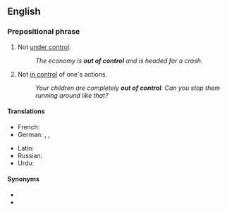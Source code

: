 ==English==

===Prepositional phrase===
{{en-PP}}

# Not [[under control]].
#: ''The economy is '''out of control''' and is headed for a crash.''
# Not [[in control]] of one's actions.
#: ''Your children are completely '''out of control'''. Can you stop them running around like that?''

====Translations====
{{trans-top|not under control}}
* French: {{t|fr|hors de contrôle}}
* German: {{t|de|außer Kontrolle }}, {{t|de|aus dem Ruder}}, {{t|de|[[ohne]] [[jegliche]] [[Kontrolle]] }}
{{trans-mid}}
* Latin: {{t|la|impos}}
* Russian: {{t-needed|ru}}
* Urdu: {{t|ur|بے قابو|tr=bē qābū}}
{{trans-bottom}}

====Synonyms====
* {{l|en|full tilt boogie}}
* {{l|en|on the loose}}